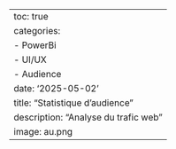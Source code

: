 ---
toc: true
categories: 
  - PowerBi
  - UI/UX
  - Audience
date: '2025-05-02'
title: "Statistique d’audience"
description: "Analyse du trafic web"
image: au.png
---